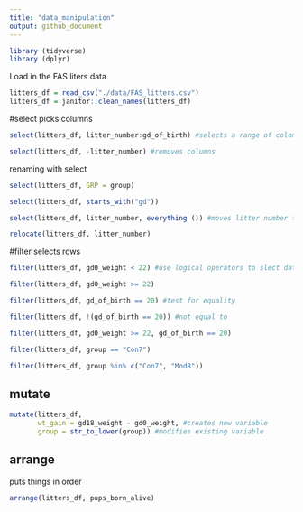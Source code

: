 ```yaml
---
title: "data_manipulation"
output: github_document
---
```


```r
library (tidyverse)
library (dplyr)
```

Load in the FAS liters data 

```r
litters_df = read_csv("./data/FAS_litters.csv")
litters_df = janitor::clean_names(litters_df)
```


#select picks columns

```r
select(litters_df, litter_number:gd_of_birth) #selects a range of colomns

select(litters_df, -litter_number) #removes columns
```

renaming with select
```r
select(litters_df, GRP = group)
```

```r
select(litters_df, starts_with("gd"))

select(litters_df, litter_number, everything ()) #moves litter number to begnning. Also can use relocate.

relocate(litters_df, litter_number)
```

#filter selects rows
```r
filter(litters_df, gd0_weight < 22) #use logical operators to slect data

filter(litters_df, gd0_weight >= 22)

filter(litters_df, gd_of_birth == 20) #test for equality

filter(litters_df, !(gd_of_birth == 20)) #not equal to

filter(litters_df, gd0_weight >= 22, gd_of_birth == 20)

filter(litters_df, group == "Con7")

filter(litters_df, group %in% c("Con7", "Mod8"))
```

## mutate

```r
mutate(litters_df, 
       wt_gain = gd18_weight - gd0_weight, #creates new variable
       group = str_to_lower(group)) #modifies existing variable
```


## arrange
puts things in order
```r
arrange(litters_df, pups_born_alive)
```